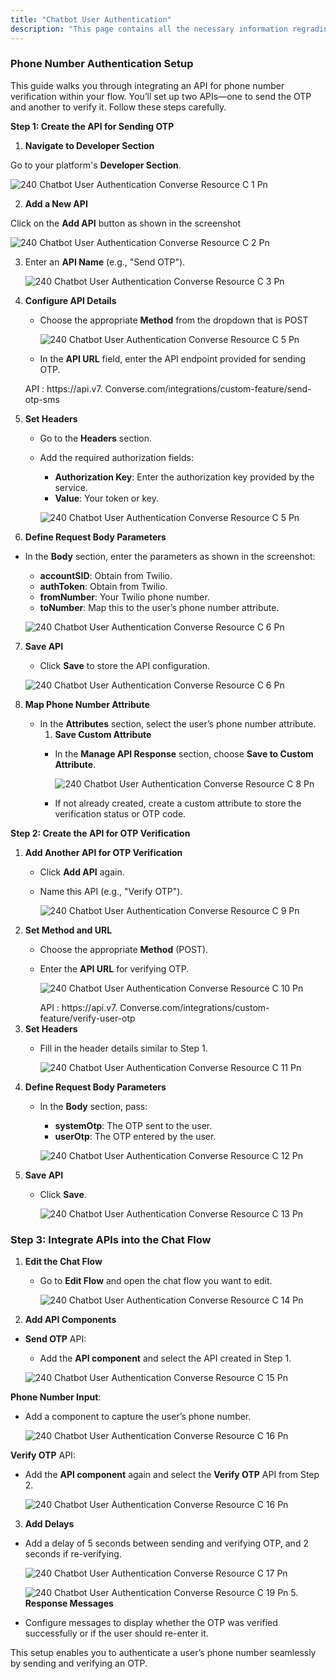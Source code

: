 ```yaml
---
title: "Chatbot User Authentication"
description: "This page contains all the necessary information regrading how you can authenticate users which are coming to your chatbot."
---
```


### **Phone Number Authentication Setup**

This guide walks you through integrating an API for phone number verification within your flow. You’ll set up two APIs—one to send the OTP and another to verify it. Follow these steps carefully.

**Step 1: Create the API for Sending OTP**

1. **Navigate to Developer Section**

Go to your platform's **Developer Section**.

![240 Chatbot User Authentication  Converse Resource C 1 Pn](/images/platform-guidelines-training/chatbot-user-authentication/240.chatbot_user_authentication__Converse_resource_c-1.png)

2. **Add a New API**

Click on the **Add API** button as shown in the screenshot

![240 Chatbot User Authentication  Converse Resource C 2 Pn](/images/platform-guidelines-training/chatbot-user-authentication/240.chatbot_user_authentication__Converse_resource_c-2.png)

3. Enter an **API Name** (e.g., "Send OTP").

   ![240 Chatbot User Authentication  Converse Resource C 3 Pn](/images/platform-guidelines-training/chatbot-user-authentication/240.chatbot_user_authentication__Converse_resource_c-3.png)
4. **Configure API Details**
   - Choose the appropriate **Method** from the dropdown that is POST

     ![240 Chatbot User Authentication  Converse Resource C 5 Pn](/images/platform-guidelines-training/chatbot-user-authentication/240.chatbot_user_authentication__Converse_resource_c-4.png)
   - In the **API URL** field, enter the API endpoint provided for sending OTP.

   <Info>
     API : https://api.v7. Converse.com/integrations/custom-feature/send-otp-sms
   </Info>
5. **Set Headers**
   - Go to the **Headers** section.
   - Add the required authorization fields:
     - **Authorization Key**: Enter the authorization key provided by the service.
     - **Value**: Your token or key.

     ![240 Chatbot User Authentication  Converse Resource C 5 Pn](/images/platform-guidelines-training/chatbot-user-authentication/240.chatbot_user_authentication__Converse_resource_c-5.png)
6. **Define Request Body Parameters**

- In the **Body** section, enter the parameters as shown in the screenshot:
  - **accountSID**: Obtain from Twilio.
  - **authToken**: Obtain from Twilio.
  - **fromNumber**: Your Twilio phone number.
  - **toNumber**: Map this to the user’s phone number attribute.

  ![240 Chatbot User Authentication  Converse Resource C 6 Pn](/images/platform-guidelines-training/chatbot-user-authentication/240.chatbot_user_authentication__Converse_resource_c-6.png)

7. **Save API**
   - Click **Save** to store the API configuration.

   ![240 Chatbot User Authentication  Converse Resource C 6 Pn](/images/platform-guidelines-training/chatbot-user-authentication/240.chatbot_user_authentication__Converse_resource_c-7.png)
8. **Map Phone Number Attribute**
   - In the **Attributes** section, select the user’s phone number attribute.
     1. **Save Custom Attribute**
     - In the **Manage API Response** section, choose **Save to Custom Attribute**.

       ![240 Chatbot User Authentication  Converse Resource C 8 Pn](/images/platform-guidelines-training/chatbot-user-authentication/240.chatbot_user_authentication__Converse_resource_c-8.png)
     - If not already created, create a custom attribute to store the verification status or OTP code.

**Step 2: Create the API for OTP Verification**

1. **Add Another API for OTP Verification**
   - Click **Add API** again.
   - Name this API (e.g., "Verify OTP").

     ![240 Chatbot User Authentication  Converse Resource C 9 Pn](/images/platform-guidelines-training/chatbot-user-authentication/240.chatbot_user_authentication__Converse_resource_c-9.png)
2. **Set Method and URL**
   - Choose the appropriate **Method** (POST).
   - Enter the **API URL** for verifying OTP.

     ![240 Chatbot User Authentication  Converse Resource C 10 Pn](/images/platform-guidelines-training/chatbot-user-authentication/240.chatbot_user_authentication__Converse_resource_c-10.png)

     <Info>
       API : https://api.v7. Converse.com/integrations/custom-feature/verify-user-otp
     </Info>
3. **Set Headers**
   - Fill in the  header details similar to Step 1.

     ![240 Chatbot User Authentication  Converse Resource C 11 Pn](/images/platform-guidelines-training/chatbot-user-authentication/240.chatbot_user_authentication__Converse_resource_c-11.png)
4. **Define Request Body Parameters**
   - In the **Body** section, pass:
     - **systemOtp**: The OTP sent to the user.
     - **userOtp**: The OTP entered by the user.

     ![240 Chatbot User Authentication  Converse Resource C 12 Pn](/images/platform-guidelines-training/chatbot-user-authentication/240.chatbot_user_authentication__Converse_resource_c-12.png)
5. **Save API**
   - Click **Save**.

     ![240 Chatbot User Authentication  Converse Resource C 13 Pn](/images/platform-guidelines-training/chatbot-user-authentication/240.chatbot_user_authentication__Converse_resource_c-13.png)

### **Step 3: Integrate APIs into the Chat Flow**

1. **Edit the Chat Flow**
   - Go to **Edit Flow** and open the chat flow you want to edit.

     ![240 Chatbot User Authentication  Converse Resource C 14 Pn](/images/platform-guidelines-training/chatbot-user-authentication/240.chatbot_user_authentication__Converse_resource_c-14.png)
2. **Add API Components**

- **Send OTP** API:
  - Add the **API component** and select the  API created in Step 1.

  ![240 Chatbot User Authentication  Converse Resource C 15 Pn](/images/platform-guidelines-training/chatbot-user-authentication/240.chatbot_user_authentication__Converse_resource_c-15.png)

**Phone Number Input**:

- Add a component to capture the user’s phone number.

  ![240 Chatbot User Authentication  Converse Resource C 16 Pn](/images/platform-guidelines-training/chatbot-user-authentication/240.chatbot_user_authentication__Converse_resource_c-16.png)

**Verify OTP** API:

- Add the **API component** again and select the **Verify OTP** API from Step 2.

  ![240 Chatbot User Authentication  Converse Resource C 16 Pn](/images/platform-guidelines-training/chatbot-user-authentication/240.chatbot_user_authentication__Converse_resource_c-17.png)

3. **Add Delays**

- Add a delay of 5 seconds between sending and verifying OTP, and 2 seconds if re-verifying.

  ![240 Chatbot User Authentication  Converse Resource C 17 Pn](/images/platform-guidelines-training/chatbot-user-authentication/240.chatbot_user_authentication__Converse_resource_c-18.png)

  ![240 Chatbot User Authentication  Converse Resource C 19 Pn](/images/platform-guidelines-training/chatbot-user-authentication/240.chatbot_user_authentication__Converse_resource_c-19.png)
  5. **Response Messages**


- Configure messages to display whether the OTP was verified successfully or if the user should re-enter it.

This setup enables you to authenticate a user’s phone number seamlessly by sending and verifying an OTP.